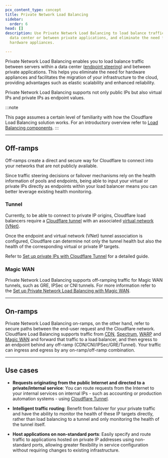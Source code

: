 ```yaml
---
pcx_content_type: concept
title: Private Network Load Balancing
sidebar:
  order: 6
head: []
description: Use Private Network Load Balancing to load balance traffic between servers within a
  data center or between private applications, and eliminate the need for
  hardware appliances.

---
```


Private Network Load Balancing enables you to load balance traffic between servers within a data center ([endpoint steering](/load-balancing/understand-basics/traffic-steering/origin-level-steering/)) and between private applications. This helps you eliminate the need for hardware appliances and facilitates the migration of your infrastructure to the cloud, providing advantages such as elastic scalability and enhanced reliability.

Private Network Load Balancing supports not only public IPs but also virtual IPs and private IPs as endpoint values.

:::note

This page assumes a certain level of familiarity with how the Cloudflare Load Balancing solution works. For an introductory overview refer to [Load Balancing components](/load-balancing/understand-basics/load-balancing-components/).
:::

***

## Off-ramps

Off-ramps create a direct and secure way for Cloudflare to connect into your networks that are not publicly available.

Since traffic steering decisions or failover mechanisms rely on the health information of pools and endpoints, being able to input your virtual or private IPs directly as endpoints within your load balancer means you can better leverage existing health monitoring.

### Tunnel

Currently, to be able to connect to private IP origins, Cloudflare load balancers require a [Cloudflare tunnel](/cloudflare-one/connections/connect-networks/) with an associated [virtual network (VNet)](/cloudflare-one/connections/connect-networks/private-net/cloudflared/tunnel-virtual-networks/).

Once the endpoint and virtual network (VNet) tunnel association is configured, Cloudflare can determine not only the tunnel health but also the health of the corresponding virtual or private IP targets.

Refer to [Set up private IPs with Cloudflare Tunnel](/load-balancing/private-network/tunnels-setup/) for a detailed guide.

### Magic WAN

Private Network Load Balancing supports off-ramping traffic for Magic WAN tunnels, such as GRE, IPSec or CNI tunnels. For more information refer to the [Set up Private Network Load Balancing with Magic WAN](/load-balancing/private-network/magic-wan/).

***

## On-ramps

Private Network Load Balancing on-ramps, on the other hand, refer to secure paths between the end-user request and the Cloudflare network. Cloudflare Load Balancing supports traffic from [CDN](/cache/), [Spectrum](/spectrum/), [WARP](/cloudflare-one/connections/connect-devices/warp/) and [Magic WAN](/magic-wan/) and forward that traffic to a load balancer, and then egress to an endpoint behind any off-ramp (CDN/CNI/IPSec/GRE/Tunnel). Your traffic can ingress and egress by any on-ramp/off-ramp combination.

***

## Use cases

* **Requests originating from the public Internet and directed to a private/internal service**: You can route requests from the Internet to your internal services on internal IPs - such as accounting or production automation systems - using [Cloudflare Tunnel](/cloudflare-one/connections/connect-networks/).

* **Intelligent traffic routing**: Benefit from failover for your private traffic and have the ability to monitor the health of these IP targets directly, rather than load balancing to a tunnel and only monitoring the health of the tunnel itself.

* **Host applications on non-standard ports**: Easily specify and route traffic to applications hosted on private IP addresses using non-standard ports, allowing greater flexibility in service configuration without requiring changes to existing infrastructure.
